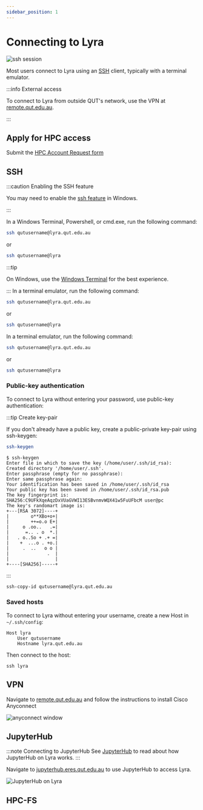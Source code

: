 ```yaml
---
sidebar_position: 1
---
```




# Connecting to Lyra

![ssh session](./ssh.png)

Most users connect to Lyra using an [SSH](https://en.wikipedia.org/wiki/Secure_Shell) client, typically with a terminal emulator.


:::info External access

To connect to Lyra from outside QUT's network, use the VPN at [remote.qut.edu.au](https://remote.qut.edu.au/).

:::

## Apply for HPC access

Submit the [HPC Account Request form](https://heat2.qut.edu.au/HEAT/Login.aspx?ProviderName=QUT+SAML&Role=SelfService&Scope=SelfService&CommandId=NewServiceRequestByOfferingId&Tab=ServiceCatalog&Template=0E927692EA94478D8AC652F3A917548F)

## SSH

<Tabs groupId="operating-systems">
<TabItem value="Windows" label="Windows">

:::caution Enabling the SSH feature

You may need to enable the [ssh feature](https://learn.microsoft.com/en-us/windows/terminal/tutorials/ssh) in Windows.

:::

In a Windows Terminal, Powershell, or cmd.exe, run the following command:

```bash
ssh qutusername@lyra.qut.edu.au
```

or 

```bash
ssh qutusername@lyra
```

:::tip

On Windows, use the [Windows Terminal](https://github.com/microsoft/terminal) for the best experience.

:::
</TabItem>
<TabItem value="macOS" label="macOS">
In a terminal emulator, run the following command:

```bash
ssh qutusername@lyra.qut.edu.au
```

or 

```bash
ssh qutusername@lyra
```
</TabItem>
<TabItem value="Linux" label="Linux">
In a terminal emulator, run the following command:

```bash
ssh qutusername@lyra.qut.edu.au
```

or 

```bash
ssh qutusername@lyra
```        
</TabItem>
</Tabs>


### Public-key authentication

To connect to Lyra without entering your password, use public-key authentication:

:::tip Create key-pair

If you don't already have a public key, create a public-private key-pair using ssh-keygen:

```bash
ssh-keygen
```

```
$ ssh-keygen
Enter file in which to save the key (/home/user/.ssh/id_rsa): 
Created directory '/home/user/.ssh'.
Enter passphrase (empty for no passphrase): 
Enter same passphrase again: 
Your identification has been saved in /home/user/.ssh/id_rsa
Your public key has been saved in /home/user/.ssh/id_rsa.pub
The key fingerprint is:
SHA256:C9UFkXqeAqzDxVUaGVWI13ESBvnmvWQX41w5FuUFbcM user@pc
The key's randomart image is:
+---[RSA 3072]----+
|        o**XBo+o+|
|        ++=o.o E+|
|     o .oo..   .=|
|      =.. . o  *.|
|   . o..So + .+ =|
|    +  ...o . +o.|
|     .  ..   o o |
|              .  |
|                 |
+----[SHA256]-----+
```

:::

```bash
ssh-copy-id qutusername@lyra.qut.edu.au
```

### Saved hosts

To connect to Lyra without entering your username, create a new Host in `~/.ssh/config`:

```config title="~/.ssh/config"
Host lyra
    User qutusername
    Hostname lyra.qut.edu.au
```

Then connect to the host:

```
ssh lyra
```


## VPN

Navigate to [remote.qut.edu.au](https://remote.qut.edu.au) and follow the instructions to install Cisco Anyconnect

<div style={{ textAlign: 'center' }}>

![anyconnect window](./anyconnect.png)

</div>

## JupyterHub

:::note Connecting to JupyterHub
See [JupyterHub](../../../jupyterhub/index.md) to read about how JupyterHub on Lyra works.
:::

Navigate to [jupyterhub.eres.qut.edu.au](https://jupyterhub.eres.qut.edu.au) to use JupyterHub to access Lyra.

![JupyterHub on Lyra](./jupyterhub.png)

## HPC-FS